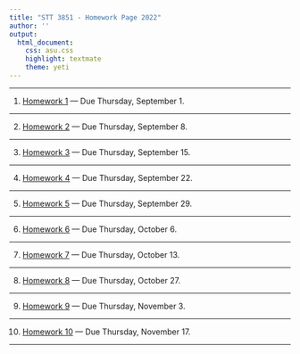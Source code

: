 ```yaml
---
title: "STT 3851 - Homework Page 2022"
author: ''
output:
  html_document:
    css: asu.css
    highlight: textmate
    theme: yeti
---
```


***

1) [Homework 1](..\Homework\HW1chapter1F2022.pdf) --- Due Thursday, September 1.

***


2) [Homework 2](..\Homework\HW2chapter2F2022.pdf) --- Due Thursday, September 8. 

***


3) [Homework 3](..\Homework\HW3chapter2F2022.pdf) --- Due Thursday, September 15. 

***

4) [Homework 4](..\Homework\HW4chapter2F2022.pdf) --- Due Thursday, September 22. 

***

5) [Homework 5](..\Homework\HW5chapter3F2022.pdf) --- Due Thursday, September 29. 

***

6) [Homework 6](..\Homework\HW6chapter3F2022.pdf) --- Due Thursday, October 6. 

***

7) [Homework 7](..\Homework\HW7chapter3F2022.pdf) --- Due Thursday, October 13. 

***

8) [Homework 8](..\Homework\HW8chapter3F2022.pdf) --- Due Thursday, October 27. 

***

9) [Homework 9](..\Homework\HW9chapter5F2022.pdf) --- Due Thursday, November 3. 

***

10) [Homework 10](..\Homework\HW10chapter6F2022.pdf) --- Due Thursday, November 17. 

***